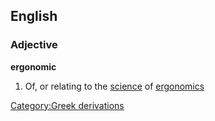 ==English==
===Adjective===
'''ergonomic'''
#Of, or relating to the [[science]] of [[ergonomics]]
[[Category:Greek derivations]]